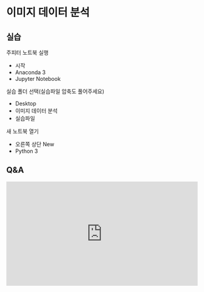 # 이미지 데이터 분석

## 실습

주피터 노트북 실행
- 시작
- Anaconda 3
- Jupyter Notebook

실습 폴더 선택(실습파일 압축도 풀어주세요)
- Desktop
- 이미지 데이터 분석
- 실습파일

새 노트북 열기
- 오른쪽 상단 New
- Python 3

## Q&A
<iframe src="https://tally.so/embed/wbOOKg?alignLeft=1&hideTitle=1&transparentBackground=1&dynamicHeight=0" loading="lazy" width="100%" height="274" frameborder="0" marginheight="0" marginwidth="0" title="Q&A"></iframe>
